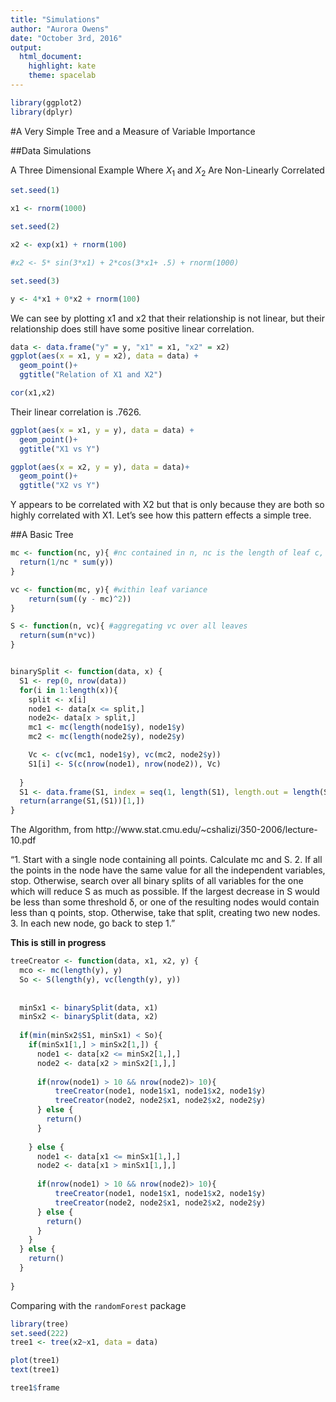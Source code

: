 ```yaml
---
title: "Simulations"
author: "Aurora Owens"
date: "October 3rd, 2016"
output:
  html_document:
    highlight: kate
    theme: spacelab
---
```


```r
library(ggplot2)
library(dplyr)
```
 
#A Very Simple Tree and a Measure of Variable Importance

##Data Simulations

A Three Dimensional Example Where $X_1$ and $X_2$ Are Non-Linearly Correlated

```r

set.seed(1)

x1 <- rnorm(1000)

set.seed(2)

x2 <- exp(x1) + rnorm(100)

#x2 <- 5* sin(3*x1) + 2*cos(3*x1+ .5) + rnorm(1000)

set.seed(3)

y <- 4*x1 + 0*x2 + rnorm(100)
```

We can see by plotting x1 and x2 that their relationship is not linear, but their relationship does still have some positive linear correlation. 

```r
data <- data.frame("y" = y, "x1" = x1, "x2" = x2)
ggplot(aes(x = x1, y = x2), data = data) + 
  geom_point()+ 
  ggtitle("Relation of X1 and X2")

cor(x1,x2)
```


Their linear correlation is .7626. 

```r
ggplot(aes(x = x1, y = y), data = data) +
  geom_point()+
  ggtitle("X1 vs Y")

ggplot(aes(x = x2, y = y), data = data)+
  geom_point()+
  ggtitle("X2 vs Y")
```

Y appears to be correlated with X2 but that is only because they are both so highly correlated with X1. Let's see how this pattern effects a simple tree. 

##A Basic Tree 


```r

mc <- function(nc, y){ #nc contained in n, nc is the length of leaf c, n is the vector of all ncs
  return(1/nc * sum(y))
}

vc <- function(mc, y){ #within leaf variance
    return(sum((y - mc)^2))
}

S <- function(n, vc){ #aggregating vc over all leaves
  return(sum(n*vc))
}


binarySplit <- function(data, x) {
  S1 <- rep(0, nrow(data))
  for(i in 1:length(x)){
    split <- x[i]
    node1 <- data[x <= split,]
    node2<- data[x > split,]
    mc1 <- mc(length(node1$y), node1$y)
    mc2 <- mc(length(node2$y), node2$y)

    Vc <- c(vc(mc1, node1$y), vc(mc2, node2$y))
    S1[i] <- S(c(nrow(node1), nrow(node2)), Vc)
    
  }
  S1 <- data.frame(S1, index = seq(1, length(S1), length.out = length(S1)))
  return(arrange(S1,(S1))[1,])
}

```


The Algorithm, from http://www.stat.cmu.edu/~cshalizi/350-2006/lecture-10.pdf

"1. Start with a single node containing all points. Calculate mc and S.
2. If all the points in the node have the same value for all the independent variables, stop. Otherwise, search over all binary splits of all variables for the one which will reduce S as much as possible. If the largest decrease in S would be less than some threshold δ, or one of the resulting nodes would contain less than q points, stop. Otherwise, take that split, creating two new nodes.
3. In each new node, go back to step 1."

**This is still in progress**

```r
treeCreator <- function(data, x1, x2, y) {
  mco <- mc(length(y), y)
  So <- S(length(y), vc(length(y), y))
  
  
  minSx1 <- binarySplit(data, x1)
  minSx2 <- binarySplit(data, x2)
  
  if(min(minSx2$S1, minSx1) < So){
    if(minSx1[1,] > minSx2[1,]) {
      node1 <- data[x2 <= minSx2[1,],]
      node2 <- data[x2 > minSx2[1,],]
       
      if(nrow(node1) > 10 && nrow(node2)> 10){
          treeCreator(node1, node1$x1, node1$x2, node1$y)
          treeCreator(node2, node2$x1, node2$x2, node2$y)
      } else {
        return()
      }
      
    } else {
      node1 <- data[x1 <= minSx1[1,],]
      node2 <- data[x1 > minSx1[1,],]
      
      if(nrow(node1) > 10 && nrow(node2)> 10){
          treeCreator(node1, node1$x1, node1$x2, node1$y)
          treeCreator(node2, node2$x1, node2$x2, node2$y)
      } else {
        return()
      }
    }
  } else {
    return()
  }
  
}
```

Comparing with the `randomForest` package

```r
library(tree)
set.seed(222)
tree1 <- tree(x2~x1, data = data)

plot(tree1)
text(tree1)

tree1$frame
```

